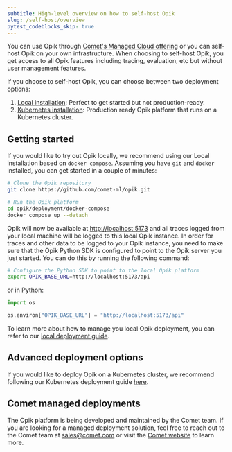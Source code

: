 ```yaml
---
subtitle: High-level overview on how to self-host Opik
slug: /self-host/overview
pytest_codeblocks_skip: true
---
```


You can use Opik through [Comet's Managed Cloud offering](https://comet.com/site) or you can self-host Opik on your own infrastructure. When choosing to self-host Opik, you get access to all Opik features including tracing, evaluation, etc but without user management features.

If you choose to self-host Opik, you can choose between two deployment options:

1. [Local installation](/self-host/local_deployment): Perfect to get started but not production-ready.
2. [Kubernetes installation](/self-host/kubernetes): Production ready Opik platform that runs on a Kubernetes cluster.

## Getting started

If you would like to try out Opik locally, we recommend using our Local installation based on `docker compose`. Assuming you have `git` and `docker` installed, you can get started in a couple of minutes:

```bash
# Clone the Opik repository
git clone https://github.com/comet-ml/opik.git

# Run the Opik platform
cd opik/deployment/docker-compose
docker compose up --detach

```

Opik will now be available at <a href="http://localhost:5173" target="_blank">http://localhost:5173</a> and all traces logged from your local machine will be logged to this local Opik instance. In order for traces and other data to be logged to your Opik instance, you need to make sure that the Opik Python SDK is configured to point to the Opik server you just started. You can do this by running the following command:

```bash
# Configure the Python SDK to point to the local Opik platform
export OPIK_BASE_URL=http://localhost:5173/api
```

or in Python:

```python
import os

os.environ["OPIK_BASE_URL"] = "http://localhost:5173/api"
```

To learn more about how to manage you local Opik deployment, you can refer to our [local deployment guide](/self-host/local_deployment).

## Advanced deployment options

If you would like to deploy Opik on a Kubernetes cluster, we recommend following our Kubernetes deployment guide [here](/self-host/kubernetes).

## Comet managed deployments

The Opik platform is being developed and maintained by the Comet team. If you are looking for a managed deployment solution, feel free to reach out to the Comet team at sales@comet.com or visit the [Comet website](https://comet.com/site) to learn more.
